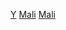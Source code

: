 {{Portal|馬利}}
{{Commons category|Mali by year}}

[[Category:馬利各時期歷史|Y]]
[[Category:各年份各國|Mali]]
[[Category:依年份劃分的非洲|Mali]]